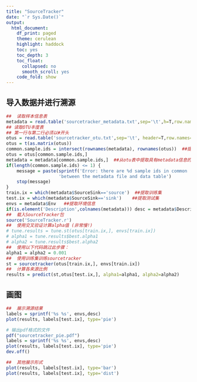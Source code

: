 ---
title: "SourceTracker"
date: "`r Sys.Date()`"
output:
  html_document:
    df_print: paged
    theme: cerulean
    highlight: haddock
    toc: yes
    toc_depth: 3
    toc_float:
      collapsed: no
      smooth_scroll: yes
    code_fold: show
---

##  导入数据并进行溯源

```{r input data and source tracking}
##  读取样本信息表
metadata = read.table('sourcetracker_metadata.txt',sep='\t',h=T,row.names=1,check=F,comment='')
## 读取OTU丰度表
## 第一行与第二行必须以#开头
otus = read.table('sourcetracker_otu.txt',sep='\t', header=T,row.names=1,check=F,skip=1,comment='')
otus = t(as.matrix(otus))
common.sample.ids = intersect(rownames(metadata), rownames(otus))  ##提取otu表与metadata共有id
otus = otus[common.sample.ids,]
metadata = metadata[common.sample.ids,]  ##从otu表中提取具有metadata信息的样本
if(length(common.sample.ids) <= 1) {
    message = paste(sprintf('Error: there are %d sample ids in common '),
                    'between the metadata file and data table')
    stop(message)
}
train.ix = which(metadata$SourceSink=='source')  ##提取训练集
test.ix = which(metadata$SourceSink=='sink')    ##提取测试集
envs = metadata$Env   ##提取环境信息
if(is.element('Description',colnames(metadata))) desc = metadata$Description    ##提取样本标签
##  载入SourceTracker包
source('SourceTracker.r') 
##  使用交叉验证计算alpha值 (非常慢!)
# tune.results = tune.st(otus[train.ix,], envs[train.ix])
# alpha1 = tune.results$best.alpha1
# alpha2 = tune.results$best.alpha2
##  使用以下代码跳过此步骤：
alpha1 = alpha2 = 0.001
##  使用训练集训练sourcetracker
st = sourcetracker(otus[train.ix,], envs[train.ix])
##  计算各来源比例
results = predict(st,otus[test.ix,], alpha1=alpha1, alpha2=alpha2)
```


##  画图

```{r plot}
##  展示溯源结果
labels = sprintf('%s %s', envs,desc)
plot(results, labels[test.ix], type='pie')

# 输出pdf格式的文件
pdf("sourcetracker_pie.pdf")     
labels = sprintf('%s %s', envs,desc)
plot(results, labels[test.ix], type='pie')
dev.off()

##  其他展示形式
plot(results, labels[test.ix], type='bar')
plot(results, labels[test.ix], type='dist')
```


